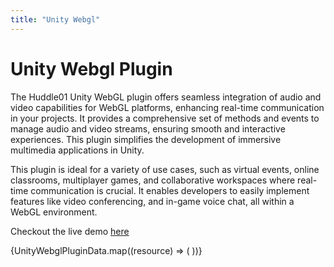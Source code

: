 ---
title: "Unity Webgl"
---


# Unity Webgl Plugin

The Huddle01 Unity WebGL plugin offers seamless integration of audio and video capabilities for WebGL platforms, enhancing real-time communication in your projects. It provides a comprehensive set of methods and events to manage audio and video streams, ensuring smooth and interactive experiences. This plugin simplifies the development of immersive multimedia applications in Unity.

This plugin is ideal for a variety of use cases, such as virtual events, online classrooms, multiplayer games, and collaborative workspaces where real-time communication is crucial. It enables developers to easily implement features like video conferencing, and in-game voice chat, all within a WebGL environment.

Checkout the live demo [here](https://unity.huddle01.media/)

<div className="my-16 xl:max-w-none">
  <div className="not-prose mt-4 grid grid-cols-1 gap-8 sm:grid-cols-2 xl:grid-cols-3">
    {UnityWebglPluginData.map((resource) => (
      <GradientCard key={resource.href} resource={resource} />
    ))}
  </div>
</div>
